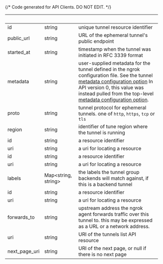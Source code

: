 {/* Code generated for API Clients. DO NOT EDIT. */}

| &nbsp;        | &nbsp;                    | &nbsp;                                                                                                                                                                                                                                                                                                                                                                                                                    |
| ------------- | ------------------------- | ------------------------------------------------------------------------------------------------------------------------------------------------------------------------------------------------------------------------------------------------------------------------------------------------------------------------------------------------------------------------------------------------------------------------- |
| id            | string                    | unique tunnel resource identifier                                                                                                                                                                                                                                                                                                                                                                                         |
| public_url    | string                    | URL of the ephemeral tunnel's public endpoint                                                                                                                                                                                                                                                                                                                                                                             |
| started_at    | string                    | timestamp when the tunnel was initiated in RFC 3339 format                                                                                                                                                                                                                                                                                                                                                                |
| metadata      | string                    | user-supplied metadata for the tunnel defined in the ngrok configuration file. See the tunnel [metadata configuration option](/agent/config#common-tunnel-configuration-properties) In API version 0, this value was instead pulled from the top-level [metadata configuration option](/agent/config#metadata). |
| proto         | string                    | tunnel protocol for ephemeral tunnels. one of `http`, `https`, `tcp` or `tls`                                                                                                                                                                                                                                                                                                                                             |
| region        | string                    | identifier of tune region where the tunnel is running                                                                                                                                                                                                                                                                                                                                                                     |
| id            | string                    | a resource identifier                                                                                                                                                                                                                                                                                                                                                                                                     |
| uri           | string                    | a uri for locating a resource                                                                                                                                                                                                                                                                                                                                                                                             |
| id            | string                    | a resource identifier                                                                                                                                                                                                                                                                                                                                                                                                     |
| uri           | string                    | a uri for locating a resource                                                                                                                                                                                                                                                                                                                                                                                             |
| labels        | Map&lt;string, string&gt; | the labels the tunnel group backends will match against, if this is a backend tunnel                                                                                                                                                                                                                                                                                                                                      |
| id            | string                    | a resource identifier                                                                                                                                                                                                                                                                                                                                                                                                     |
| uri           | string                    | a uri for locating a resource                                                                                                                                                                                                                                                                                                                                                                                             |
| forwards_to   | string                    | upstream address the ngrok agent forwards traffic over this tunnel to. this may be expressed as a URL or a network address.                                                                                                                                                                                                                                                                                               |
| uri           | string                    | URI of the tunnels list API resource                                                                                                                                                                                                                                                                                                                                                                                      |
| next_page_uri | string                    | URI of the next page, or null if there is no next page                                                                                                                                                                                                                                                                                                                                                                    |
